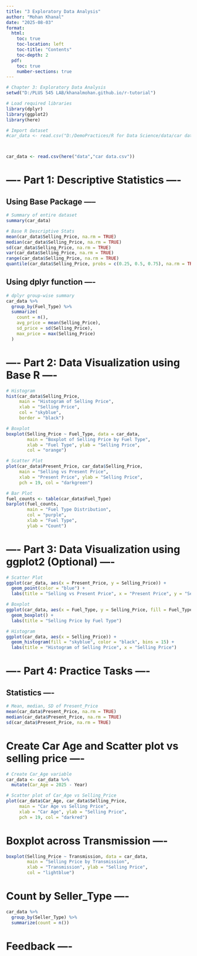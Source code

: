 ```yaml
---
title: "3 Exploratory Data Analysis"
author: "Mohan Khanal"
date: "2025-08-03"
format:
  html:
    toc: true
    toc-location: left
    toc-title: "Contents"
    toc-depth: 2
  pdf:
    toc: true
    number-sections: true
---
```


```r
# Chapter 3: Exploratory Data Analysis
setwd("D:/PLUS 545 LAB/khanalmohan.github.io/r-tutorial")

# Load required libraries
library(dplyr)
library(ggplot2)
library(here)

# Import dataset
#car_data <- read.csv("D:/DemoPractices/R for Data Science/data/car data.csv")



car_data <- read.csv(here("data","car data.csv"))
``` 

# ---- Part 1: Descriptive Statistics ----
## Using Base Package -----
```r
# Summary of entire dataset
summary(car_data)

# Base R Descriptive Stats
mean(car_data$Selling_Price, na.rm = TRUE)
median(car_data$Selling_Price, na.rm = TRUE)
sd(car_data$Selling_Price, na.rm = TRUE)
var(car_data$Selling_Price, na.rm = TRUE)
range(car_data$Selling_Price, na.rm = TRUE)
quantile(car_data$Selling_Price, probs = c(0.25, 0.5, 0.75), na.rm = TRUE)
```
## Using dplyr function ----

```r
# dplyr group-wise summary
car_data %>%
  group_by(Fuel_Type) %>%
  summarize(
    count = n(),
    avg_price = mean(Selling_Price),
    sd_price = sd(Selling_Price),
    max_price = max(Selling_Price)
  )
```


# ---- Part 2: Data Visualization using Base R ----

```r
# Histogram
hist(car_data$Selling_Price, 
     main = "Histogram of Selling Price", 
     xlab = "Selling Price", 
     col = "skyblue", 
     border = "black")
```


```r
# Boxplot
boxplot(Selling_Price ~ Fuel_Type, data = car_data,
        main = "Boxplot of Selling Price by Fuel Type",
        xlab = "Fuel Type", ylab = "Selling Price",
        col = "orange")

# Scatter Plot
plot(car_data$Present_Price, car_data$Selling_Price,
     main = "Selling vs Present Price",
     xlab = "Present Price", ylab = "Selling Price",
     pch = 19, col = "darkgreen")

# Bar Plot
fuel_counts <- table(car_data$Fuel_Type)
barplot(fuel_counts, 
        main = "Fuel Type Distribution", 
        col = "purple", 
        xlab = "Fuel Type", 
        ylab = "Count")
```

# ---- Part 3: Data Visualization using ggplot2 (Optional) ----


```r
# Scatter Plot
ggplot(car_data, aes(x = Present_Price, y = Selling_Price)) +
  geom_point(color = "blue") +
  labs(title = "Selling vs Present Price", x = "Present Price", y = "Selling Price")

# Boxplot
ggplot(car_data, aes(x = Fuel_Type, y = Selling_Price, fill = Fuel_Type)) +
  geom_boxplot() +
  labs(title = "Selling Price by Fuel Type")

# Histogram
ggplot(car_data, aes(x = Selling_Price)) +
  geom_histogram(fill = "skyblue", color = "black", bins = 15) +
  labs(title = "Histogram of Selling Price", x = "Selling Price")
```


# ---- Part 4: Practice Tasks ----
## Statistics ----
```r
# Mean, median, SD of Present_Price
mean(car_data$Present_Price, na.rm = TRUE)
median(car_data$Present_Price, na.rm = TRUE)
sd(car_data$Present_Price, na.rm = TRUE)
```

# Create Car Age and Scatter plot vs selling price ---- 

```r
# Create Car_Age variable
car_data <- car_data %>%
  mutate(Car_Age = 2025 - Year)

# Scatter plot of Car_Age vs Selling_Price
plot(car_data$Car_Age, car_data$Selling_Price,
     main = "Car Age vs Selling Price",
     xlab = "Car Age", ylab = "Selling Price",
     pch = 19, col = "darkred")
```

# Boxplot across Transmission ----
```r

boxplot(Selling_Price ~ Transmission, data = car_data,
        main = "Selling Price by Transmission",
        xlab = "Transmission", ylab = "Selling Price",
        col = "lightblue")
```

# Count by Seller_Type ----
```r
car_data %>%
  group_by(Seller_Type) %>%
  summarize(count = n())
```

# Feedback ----


